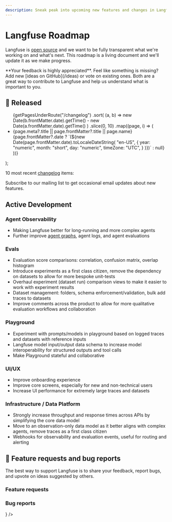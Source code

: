 ```yaml
---
description: Sneak peak into upcoming new features and changes in Langfuse. This page is updated regularly.
---
```


# Langfuse Roadmap

Langfuse is [open source](/open-source) and we want to be fully transparent what we're working on and what's next. This roadmap is a living document and we'll update it as we make progress.


<Callout type="info">
  **Your feedback is highly appreciated**. Feel like something is missing? Add
  new [ideas on GitHub](/ideas) or vote on existing ones. Both are a great way
  to contribute to Langfuse and help us understand what is important to you.
</Callout>

## 🚀 Released


  <ul className="list-disc list pl-6">
    {getPagesUnderRoute("/changelog")
      .sort(
        (a, b) =>
          new Date(b.frontMatter.date).getTime() -
          new Date(a.frontMatter.date).getTime()
      )
      .slice(0, 10)
      .map((page, i) => (
        <li
          className="my-2"
          id={page.route.replace("/changelog/", "")}
          key={page.route.replace("/changelog/", "")}
        >
          <Link
            key={page.route}
            href={page.route}
            className="_text-primary-600 _underline _decoration-from-font [text-underline-position:from-font]"
          >
            <span className="">
              {page.meta?.title || page.frontMatter?.title || page.name}
            </span>
          </Link>
          <span className="text-primary/60 ml-2 hidden sm:inline">
            {page.frontMatter?.date
              ? `(${new Date(page.frontMatter.date).toLocaleDateString(
                  "en-US",
                  {
                    year: "numeric",
                    month: "short",
                    day: "numeric",
                    timeZone: "UTC",
                  }
                )})`
              : null}
          </span>
        </li>
      ))}
  </ul>
);

10 most recent [changelog](/changelog) items:

<ChangelogList />


<Callout type="info">

Subscribe to our mailing list to get occasional email updates about new features.

<ProductUpdateSignup source="self-host guide" className="my-3 max-w-sm" />

</Callout>

## Active Development

### Agent Observability

- Making Langfuse better for long-running and more complex agents
- Further improve [agent graphs](/docs/tracing-features/agent-graphs), agent logs, and agent evaluations

### Evals

- Evaluation score comparisons: correlation, confusion matrix, overlap histogram
- Introduce experiments as a first class citizen, remove the dependency on datasets to allow for more bespoke unit-tests
- Overhaul experiment (dataset run) comparison views to make it easier to work with experiment results
- Dataset management: folders, schema enforcement/validation, bulk add traces to datasets
- Improve comments across the product to allow for more qualitative evaluation workflows and collaboration

### Playground

- Experiment with prompts/models in playground based on logged traces and datasets with reference inputs
- Langfuse model input/output data schema to increase model interoperability for structured outputs and tool calls
- Make Playground stateful and collaborative

### UI/UX

- Improve onboarding experience
- Improve core screens, especially for new and non-technical users
- Increase UI performance for extremely large traces and datasets

### Infrastructure / Data Platform

- Strongly increase throughput and response times across APIs by simplifying the core data model
- Move to an observation-only data model as it better aligns with complex agents, remove traces as a first class citizen
- Webhooks for observability and evaluation events, useful for routing and alerting

## 🙏 Feature requests and bug reports

The best way to support Langfuse is to share your feedback, report bugs, and upvote on ideas suggested by others.

### Feature requests


<GhDiscussionsPreview filterCategory="Ideas" itemsPerPage={10} />

### Bug reports


<Cards num={2}>
  <Card href="/issues" title="Bugs (GitHub Issues)" arrow icon={<Bug />} />
</Cards>
